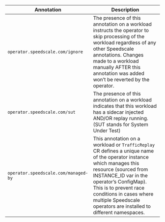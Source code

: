 |  Annotation                          | Description |
| ------------------------------------ | ----------- |
| `operator.speedscale.com/ignore`     | The presence of this annotation on a workload instructs the operator to skip processing of the workload regardless of any other Speedscale annotations. Changes made to a workload manually AFTER this annotation was added won’t be reverted by the operator.|
| `operator.speedscale.com/sut`        | The presence of this annotation on a workload indicates that this workload has a sidecar injected AND/OR replay running. (SUT stands for System Under Test) |
| `operator.speedscale.com/managed-by` | This annotation on a workload or `TrafficReplay` CR defines a unique name of the operator instance which manages this resource (sourced from INSTANCE_ID var in the operator’s ConfigMap). This is to prevent race conditions in cases where multiple Speedscale operators are installed to different namespaces. |

